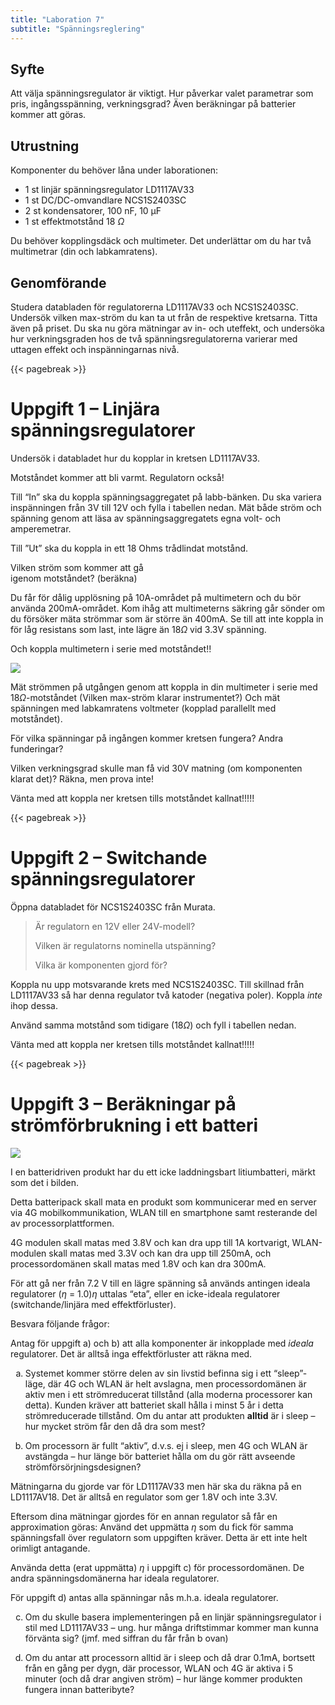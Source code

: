 ```yaml
---
title: "Laboration 7"
subtitle: "Spänningsreglering"
---
```


\maketitle

## Syfte

Att välja spänningsregulator är viktigt.
Hur påverkar valet parametrar som pris, ingångsspänning, verkningsgrad?
Även beräkningar på batterier kommer att göras.


## Utrustning

Komponenter du behöver låna under laborationen:

  * 1 st linjär spänningsregulator LD1117AV33
  * 1 st DC/DC-omvandlare NCS1S2403SC
  * 2 st kondensatorer, 100 nF, 10 µF
  * 1 st effektmotstånd 18 $\Omega$

Du behöver kopplingsdäck och multimeter. Det underlättar om du har två multimetrar (din och labkamratens).


## Genomförande

Studera databladen för regulatorerna LD1117AV33 och NCS1S2403SC.
Undersök vilken max-ström du kan ta ut från de respektive kretsarna.
Titta även på priset.
Du ska nu göra mätningar av in- och uteffekt, och undersöka hur verkningsgraden hos de två spänningsregulatorerna varierar med uttagen effekt och inspänningarnas nivå.


{{< pagebreak >}}











# Uppgift 1 -- Linjära spänningsregulatorer

Undersök i databladet hur du kopplar in kretsen LD1117AV33.

::::::{.column-margin}
:::{.callout-warning title="**OBS!**"}
Motståndet kommer att bli varmt.
Regulatorn också!
:::
::::::

Till "In" ska du koppla spänningsaggregatet på labb-bänken.
Du ska variera inspänningen från 3V till 12V och fylla i tabellen nedan. Mät både ström och spänning genom att läsa av spänningsaggregatets egna volt- och amperemetrar.

Till ”Ut” ska du koppla in ett 18 Ohms trådlindat motstånd.

\vspace{5mm}

| Vilken ström som kommer att gå 
| igenom motståndet? (beräkna) \ansline{35mm}

\vspace{5mm}

::::::{.column-margin}
:::{.callout-warning title="**OBS!**"}
Du får för dålig upplösning på 10A-området på multimetern och du bör använda 200mA-området.
Kom ihåg att multimeterns säkring går sönder om du försöker mäta strömmar som är större än 400mA.
Se till att inte koppla in för låg resistans som last, inte lägre än 18$\Omega$ vid 3.3V spänning.

Och koppla multimetern i serie med motståndet!!
:::
::::::

![](img7/image1.png)

Mät strömmen på utgången genom att koppla in din multimeter i serie med 18$\Omega$-motståndet (Vilken max-ström klarar instrumentet?)
Och mät spänningen med labkamratens voltmeter (kopplad parallellt med motståndet).


\vspace{5mm}

\begin{TAB}(c,20mm,20mm)[5pt]{|r|c|c|c|c|c|c|}{|c|c|c|c|c|c|c|c|c|c|c|}
  \normalsize{\ix{V}{in}} & \normalsize{\ix{I}{in}} & \normalsize{\ix{P}{in}} & \normalsize{\ix{V}{ut}} & \normalsize{\ix{I}{ut}} & \normalsize{\ix{P}{ut}} & \normalsize{$\eta$} \\
  \normalsize{ 3 V} & & & & & & \\
  \normalsize{ 4 V} & & & & & & \\
  \normalsize{ 5 V} & & & & & & \\
  \normalsize{ 6 V} & & & & & & \\
  \normalsize{ 7 V} & & & & & & \\
  \normalsize{ 8 V} & & & & & & \\
  \normalsize{ 9 V} & & & & & & \\
  \normalsize{10 V} & & & & & & \\
  \normalsize{11 V} & & & & & & \\
  \normalsize{12 V} & & & & & & \\
\end{TAB}


[\notes{4}{\marginparwidth}]{.aside}För vilka spänningar på ingången kommer kretsen fungera? Andra funderingar?

Vilken verkningsgrad skulle man få vid 30V matning (om komponenten klarat det)?
Räkna, men prova inte!

\vfill

:::{.callout-warning title="**OBS!**"}
Vänta med att koppla ner kretsen tills motståndet kallnat!!!!!
:::

{{< pagebreak >}}










# Uppgift 2 -- Switchande spänningsregulatorer

Öppna databladet för NCS1S2403SC från Murata.

>
> Är regulatorn en 12V eller 24V-modell?[\ansline{35mm}]{.aside}
>
> Vilken är regulatorns nominella utspänning?[\ansline{35mm}]{.aside}
>
> Vilka \ix{V}{in} är komponenten gjord för?[\ansline{35mm}]{.aside}
> 


Koppla nu upp motsvarande krets med NCS1S2403SC.
Till skillnad från LD1117AV33 så har denna regulator två katoder (negativa poler).
Koppla *inte* ihop dessa.

Använd samma motstånd som tidigare (18$\Omega$) och fyll i tabellen nedan.

\begin{TAB}(c,20mm,20mm)[5pt]{|r|c|c|c|c|c|c|}{|c|c|c|c|c|c|c|c|c|c|c|}
  \normalsize{\ix{V}{in}} & \normalsize{\ix{I}{in}} & \normalsize{\ix{P}{in}} & \normalsize{\ix{V}{ut}} & \normalsize{\ix{I}{ut}} & \normalsize{\ix{P}{ut}} & \normalsize{$\eta$} \\
  \normalsize{ 7 V} & & & & & & \\
  \normalsize{ 8 V} & & & & & & \\
  \normalsize{ 9 V} & & & & & & \\
  \normalsize{10 V} & & & & & & \\
  \normalsize{11 V} & & & & & & \\
  \normalsize{12 V} & & & & & & \\
  \normalsize{15 V} & & & & & & \\
  \normalsize{20 V} & & & & & & \\
  \normalsize{25 V} & & & & & & \\
  \normalsize{30 V} & & & & & & \\
\end{TAB}

:::{.callout-warning title="**OBS!**"}
Vänta med att koppla ner kretsen tills motståndet kallnat!!!!!
:::

{{< pagebreak >}}











# Uppgift 3 -- Beräkningar på strömförbrukning i ett batteri

:::{.column-margin}
![](img7/image2.png)
:::
I en batteridriven produkt har du ett icke laddningsbart litiumbatteri, märkt som det i bilden.


Detta batteripack skall mata en produkt som kommunicerar med en server via 4G mobilkommunikation, WLAN till en smartphone samt resterande del av processorplattformen.

4G modulen skall matas med 3.8V och kan dra upp till 1A kortvarigt, WLAN-modulen skall matas med 3.3V och kan dra upp till 250mA, och processordomänen skall matas med 1.8V och kan dra 300mA.

För att gå ner från 7.2 V till en lägre spänning så används antingen ideala regulatorer ($\eta$ = 1.0)[$\eta$ uttalas "eta"]{.aside}, eller en icke-ideala regulatorer (switchande/linjära med effektförluster).


Besvara följande frågor:

:::{.column-margin}
Antag för uppgift a) och b) att alla komponenter är inkopplade med *ideala* regulatorer.
Det är alltså inga effektförluster att räkna med.
:::


  a) Systemet kommer större delen av sin livstid befinna sig i ett "sleep"-läge, där 4G och WLAN är helt avslagna, men processordomänen är aktiv men i ett strömreducerat tillstånd (alla moderna processorer kan detta).
    Kunden kräver att batteriet skall hålla i minst 5 år i detta strömreducerade tillstånd.
    Om du antar att produkten **alltid** är i sleep -- hur mycket ström får den då dra som mest?


  b) Om processorn är fullt "aktiv", d.v.s. ej i sleep, men 4G och WLAN är avstängda – hur länge bör batteriet hålla om du gör rätt avseende strömförsörjningsdesignen?



:::{.column-margin}
Mätningarna du gjorde var för LD1117AV33 men här ska du räkna på en LD1117AV18.
Det är alltså en regulator som ger 1.8V och inte 3.3V. 

Eftersom dina mätningar gjordes för en annan regulator så får en approximation göras:
Använd det uppmätta $\eta$ som du fick för samma spänningsfall över regulatorn som uppgiften kräver.
Detta är ett inte helt orimligt antagande.

Använda detta (erat uppmätta) $\eta$ i uppgift c) för processordomänen.
De andra spänningsdomänerna har ideala regulatorer.

För uppgift d) antas alla spänningar nås m.h.a. ideala regulatorer.
:::


  c) Om du skulle basera implementeringen på en linjär spänningsregulator i stil med LD1117AV33 – ung. hur många driftstimmar kommer man kunna förvänta sig?
    (jmf. med siffran du får från b ovan)


  d) Om du antar att processorn alltid är i sleep och då drar 0.1mA, bortsett från en gång per dygn, där processor, WLAN och 4G är aktiva i 5 minuter (och då drar angiven ström) -- hur länge kommer produkten fungera innan batteribyte?


